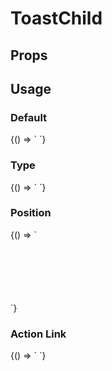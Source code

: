 
# ToastChild

<Meta title='Toast' component='fw-toast-message' />

## Props

<Props of='fw-toast-message' />

## Usage

### Default

<Preview>
  <Story name='Default'>
    {() => `
    <fw-toast-message id="default_toast" type="success" content="Successfullly triggered" sticky="true"></fw-toast-message>
    `}
  </Story>
</Preview>

### Type

<Preview>
  <Story name='Type'>
    {() => `
    <fw-toast-message id="type_toast" sticky=true type="success" content="success"></fw-toast-message>
 <fw-toast-message id="type_toast" sticky=true type="error" content="error"></fw-toast-message>
 <fw-toast-message id="type_toast" sticky=true type="warning" content="warning"></fw-toast-message>
 <fw-toast-message id="type_toast" sticky=true type="inprogress" content="inprogress"></fw-toast-message>
    `}
  </Story>
</Preview>

### Position

<Preview>
  <Story name='position'>
    {() => `
    <div style="margin-top: 100px">
      <fw-toast-message id="topleft" type="success" position="top-left" content="Successfullly triggered"></fw-toast-message>
      <fw-toast-message id="topcenter" type="success" position="top-center" content="Successfullly triggered"></fw-toast-message>
      <fw-toast-message id="topright" type="success" position="top-right" content="Successfullly triggered"></fw-toast-message>
    </div>
    `}
  </Story>
</Preview>

### Action Link

<Preview>
  <Story name='Action Link'>
    {() => `
    <fw-toast-message id="actionlink_toast" action-link-text="Undo" type="success" content="Record successfullly deleted" sticky="true"></fw-toast-message>`}
  </Story>
</Preview>
